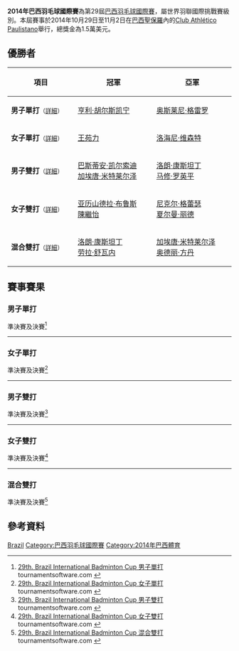 {{noteTA|G1=Badminton}}
{{infobox badminton event
|name           = 2014年巴西羽毛球國際賽
|image          = 
|size           = 
|caption        =
|dates          = 2014年10月29日－11月2日
|number_edition = 第29屆
|level          = 4A
|prize_money    = 1.5萬美元
|location       = {{BRA}}[[聖保羅_(巴西)|聖保羅]]
|venue          = Club Athlético Paulistano
|previous       = 2013年巴西羽毛球國際賽 
|next           = 2015年巴西羽毛球國際賽
}}
'''2014年巴西羽毛球國際賽'''為第29屆[[巴西羽毛球國際賽|巴西羽毛球國際賽]]，屬世界羽聯國際挑戰賽級別。本屆賽事於2014年10月29日至11月2日在[[巴西|巴西]][[聖保羅_(巴西)|聖保羅]]內的[[Club_Athlético_Paulistano|Club Athlético Paulistano]]舉行，總獎金為1.5萬美元。

== 優勝者 ==
{| class=wikitable style="font-size:small"
!width="200"|項目
!width="250"|冠軍
!width="250"|亞軍
|-
|'''男子單打'''<small>（[[#男子單打|詳細]]）</small>
|{{flagicon|SWE}} [[亨利·胡尔斯凯宁|亨利·胡尔斯凯宁]]
|{{flagicon|CUB}} [[奥斯莱尼·格雷罗|奥斯莱尼·格雷罗]]
|-
|'''女子單打'''<small>（[[#女子單打|詳細]]）</small>
|{{flagicon|USA}} [[王苑力|王苑力]]
|{{flagicon|BRA}} [[洛海尼·维森特|洛海尼·维森特]]
|-
|'''男子雙打'''<small>（[[#男子雙打|詳細]]）</small>
|{{flagicon|FRA}} [[巴斯蒂安·凯尔索迪|巴斯蒂安·凯尔索迪]]<br/>{{flagicon|FRA}} [[加埃唐·米特莱尔泽|加埃唐·米特莱尔泽]]
|{{flagicon|FRA}} [[洛朗·康斯坦丁|洛朗·康斯坦丁]]<br/>{{flagicon|FRA}} [[马修·罗英平|马修·罗英平]]
|-
|'''女子雙打'''<small>（[[#女子雙打|詳細]]）</small>
|{{flagicon|CAN}} [[亚历山德拉·布鲁斯|亚历山德拉·布鲁斯]]<br/>{{flagicon|CAN}} [[陳繼怡|陳繼怡]]
|{{flagicon|CAN}} [[尼克尔·格蕾瑟|尼克尔·格蕾瑟]]<br/>{{flagicon|CAN}} [[夏尔曼·丽德|夏尔曼·丽德]]
|-
|'''混合雙打'''<small>（[[#混合雙打|詳細]]）</small>
|{{flagicon|FRA}} [[洛朗·康斯坦丁|洛朗·康斯坦丁]]<br/>{{flagicon|FRA}} [[劳拉·舒瓦内|劳拉·舒瓦内]]
|{{flagicon|FRA}} [[加埃唐·米特莱尔泽|加埃唐·米特莱尔泽]]<br/>{{flagicon|FRA}} [[奥德丽·方丹|奥德丽·方丹]]
|}

== 賽事賽果 ==
=== 男子單打 ===
;準決賽及決賽<ref name="MS">[http://bwf.tournamentsoftware.com/sport/draw.aspx?id=92F76B46-A8C5-411E-81D4-AEC083AAC7CA&draw=2 29th. Brazil International Badminton Cup 男子單打] tournamentsoftware.com {{en}}</ref>
{{4TeamBracket-Tennis5-v2
| team-width=200
| RD1-seed1=1
| RD1-team1='''{{flagicon|SWE}} [[亨利·胡尔斯凯宁|亨利·胡尔斯凯宁]]
| RD1-score1-1='''11
| RD1-score1-2='''11
| RD1-score1-3='''11
| RD1-score1-4=
| RD1-score1-5=
| RD1-seed2=
| RD1-team2={{flagicon|FRA}} [[马林·鲍曼|马林·鲍曼]]
| RD1-score2-1=5
| RD1-score2-2=6
| RD1-score2-3=9
| RD1-score2-4=
| RD1-score2-5=

| RD1-seed3=4
| RD1-team3={{flagicon|ISR}} [[米沙·西尔伯曼|米沙·西尔伯曼]]
| RD1-score3-1=7
| RD1-score3-2=8
| RD1-score3-3=8
| RD1-score3-4=
| RD1-score3-5=
| RD1-seed4=2
| RD1-team4='''{{flagicon|CUB}} [[奥斯莱尼·格雷罗|奥斯莱尼·格雷罗]]
| RD1-score4-1='''11
| RD1-score4-2='''11
| RD1-score4-3='''11
| RD1-score4-4=
| RD1-score4-5=

| RD2-seed1=1
| RD2-team1='''{{flagicon|SWE}} [[亨利·胡尔斯凯宁|亨利·胡尔斯凯宁]]
| RD2-score1-1='''11
| RD2-score1-2='''11
| RD2-score1-3='''11
| RD2-score1-4=
| RD2-score1-5=
| RD2-seed2=2
| RD2-team2={{flagicon|CUB}} [[奥斯莱尼·格雷罗|奥斯莱尼·格雷罗]]
| RD2-score2-1=6
| RD2-score2-2=7
| RD2-score2-3=6
| RD2-score2-4=
| RD2-score2-5=
}}
----

=== 女子單打 ===
;準決賽及決賽<ref name="WS">[http://bwf.tournamentsoftware.com/sport/draw.aspx?id=92F76B46-A8C5-411E-81D4-AEC083AAC7CA&draw=4 29th. Brazil International Badminton Cup 女子單打] tournamentsoftware.com {{en}}</ref>
{{4TeamBracket-Tennis5-v2
| team-width=200
| RD1-seed1=1
| RD1-team1={{flagicon|USA}} [[杰米·苏班迪|杰米·苏班迪]]
| RD1-score1-1=6
| RD1-score1-2=10
| RD1-score1-3=7
| RD1-score1-4=
| RD1-score1-5=
| RD1-seed2=3
| RD1-team2='''{{flagicon|USA}} [[王苑力|王苑力]]
| RD1-score2-1='''11
| RD1-score2-2='''11
| RD1-score2-3='''11
| RD1-score2-4=
| RD1-score2-5=

| RD1-seed3=4
| RD1-team3='''{{flagicon|BRA}} [[洛海尼·维森特|洛海尼·维森特]]
| RD1-score3-1='''11
| RD1-score3-2='''11
| RD1-score3-3='''11
| RD1-score3-4=
| RD1-score3-5=
| RD1-seed4=2
| RD1-team4={{flagicon|BRA}} [[法比安娜·席尔瓦|法比安娜·席尔瓦]]
| RD1-score4-1=10
| RD1-score4-2=4
| RD1-score4-3=7
| RD1-score4-4=
| RD1-score4-5=

| RD2-seed1=3
| RD2-team1='''{{flagicon|USA}} [[王苑力|王苑力]]
| RD2-score1-1='''11
| RD2-score1-2='''11
| RD2-score1-3='''11
| RD2-score1-4=
| RD2-score1-5=
| RD2-seed2=4
| RD2-team2={{flagicon|BRA}} [[洛海尼·维森特|洛海尼·维森特]]
| RD2-score2-1=5
| RD2-score2-2=9
| RD2-score2-3=7
| RD2-score2-4=
| RD2-score2-5=
}}
----

=== 男子雙打 ===
;準決賽及決賽<ref name="MD">[http://bwf.tournamentsoftware.com/sport/draw.aspx?id=92F76B46-A8C5-411E-81D4-AEC083AAC7CA&draw=6 29th. Brazil International Badminton Cup 男子雙打] tournamentsoftware.com {{en}}</ref>
{{4TeamBracket-Tennis5-v2
| team-width=200
| RD1-seed1=1
| RD1-team1={{flagicon|USA}} [[周菲利浦|周菲利浦]]<br/> {{flagicon|USA}} [[萨塔瓦特·庞拉尔莱特|萨塔瓦特·庞拉尔莱特]]
| RD1-score1-1=6
| RD1-score1-2='''11
| RD1-score1-3=4
| RD1-score1-4=8
| RD1-score1-5=
| RD1-seed2=3
| RD1-team2='''{{nowrap|{{flagicon|FRA}} [[巴斯蒂安·凯尔索迪|巴斯蒂安·凯尔索迪]]<br/> {{flagicon|FRA}} [[加埃唐·米特莱尔泽|加埃唐·米特莱尔泽]]}}
| RD1-score2-1='''11
| RD1-score2-2=6
| RD1-score2-3='''11
| RD1-score2-4='''11
| RD1-score2-5=

| RD1-seed3=5
| RD1-team3={{flagicon|BRA}} [[乌戈·亚瑟索|乌戈·亚瑟索]]<br/> {{flagicon|BRA}} [[丹尼尔·帕约拉|丹尼尔·帕约拉]]
| RD1-score3-1=9
| RD1-score3-2=6
| RD1-score3-3=6
| RD1-score3-4=
| RD1-score3-5=
| RD1-seed4=2
| RD1-team4='''{{flagicon|FRA}} [[洛朗·康斯坦丁|洛朗·康斯坦丁]]<br/> {{flagicon|FRA}} [[马修·罗英平|马修·罗英平]]
| RD1-score4-1='''11
| RD1-score4-2='''11
| RD1-score4-3='''11
| RD1-score4-4=
| RD1-score4-5=

| RD2-seed1=3
| RD2-team1='''{{nowrap|{{flagicon|FRA}} [[巴斯蒂安·凯尔索迪|巴斯蒂安·凯尔索迪]]<br/> {{flagicon|FRA}} [[加埃唐·米特莱尔泽|加埃唐·米特莱尔泽]]}}
| RD2-score1-1='''11
| RD2-score1-2=9
| RD2-score1-3='''11
| RD2-score1-4='''11
| RD2-score1-5=
| RD2-seed2=2
| RD2-team2={{flagicon|FRA}} [[洛朗·康斯坦丁|洛朗·康斯坦丁]]<br/> {{flagicon|FRA}} [[马修·罗英平|马修·罗英平]]
| RD2-score2-1=9
| RD2-score2-2='''11
| RD2-score2-3=7
| RD2-score2-4=5
| RD2-score2-5=
}}
----

=== 女子雙打 ===
;準決賽及決賽<ref name="WD">[http://bwf.tournamentsoftware.com/sport/draw.aspx?id=92F76B46-A8C5-411E-81D4-AEC083AAC7CA&draw=7 29th. Brazil International Badminton Cup 女子雙打] tournamentsoftware.com {{en}}</ref>
{{4TeamBracket-Tennis5-v2
| team-width=200
| RD1-seed1=
| RD1-team1={{flagicon|CAN}} [[高博_(羽毛球运动员)|高博]]<br/> {{flagicon|CAN}} [[雷切尔·洪德里克|雷切尔·洪德里克]]
| RD1-score1-1='''11
| RD1-score1-2=3
| RD1-score1-3=9
| RD1-score1-4=6
| RD1-score1-5=
| RD1-seed2=4
| RD1-team2='''{{flagicon|CAN}} [[亚历山德拉·布鲁斯|亚历山德拉·布鲁斯]]<br/> {{flagicon|CAN}} [[陳繼怡|陳繼怡]]
| RD1-score2-1=7
| RD1-score2-2='''11
| RD1-score2-3='''11
| RD1-score2-4='''11
| RD1-score2-5=

| RD1-seed3=3
| RD1-team3={{flagicon|PER}} [[凯瑟琳·温德|凯瑟琳·温德]]<br/> {{flagicon|PER}} [[鲁兹·玛丽亚·索诺萨|鲁兹·玛丽亚·索诺萨]]
| RD1-score3-1=8
| RD1-score3-2=9
| RD1-score3-3=5
| RD1-score3-4=
| RD1-score3-5=
| RD1-seed4=2
| RD1-team4='''{{flagicon|CAN}} [[尼克尔·格蕾瑟|尼克尔·格蕾瑟]]<br/> {{flagicon|CAN}} [[夏尔曼·丽德|夏尔曼·丽德]]
| RD1-score4-1='''11
| RD1-score4-2='''11
| RD1-score4-3='''11
| RD1-score4-4=
| RD1-score4-5=

| RD2-seed1=4
| RD2-team1='''{{flagicon|CAN}} [[亚历山德拉·布鲁斯|亚历山德拉·布鲁斯]]<br/> {{flagicon|CAN}} [[陳繼怡|陳繼怡]]
| RD2-score1-1='''11
| RD2-score1-2=10
| RD2-score1-3='''11
| RD2-score1-4='''11
| RD2-score1-5=
| RD2-seed2=2
| RD2-team2={{flagicon|CAN}} [[尼克尔·格蕾瑟|尼克尔·格蕾瑟]]<br/> {{flagicon|CAN}} [[夏尔曼·丽德|夏尔曼·丽德]]
| RD2-score2-1=10
| RD2-score2-2='''11
| RD2-score2-3=8
| RD2-score2-4=5
| RD2-score2-5=
}}
----

=== 混合雙打 ===
;準決賽及決賽<ref name="XD">[http://bwf.tournamentsoftware.com/sport/draw.aspx?id=92F76B46-A8C5-411E-81D4-AEC083AAC7CA&draw=9 29th. Brazil International Badminton Cup 混合雙打] tournamentsoftware.com {{en}}</ref>
{{4TeamBracket-Tennis5-v2
| team-width=200
| RD1-seed1=
| RD1-team1='''{{flagicon|FRA}} [[洛朗·康斯坦丁|洛朗·康斯坦丁]]<br/> {{flagicon|FRA}} [[劳拉·舒瓦内|劳拉·舒瓦内]]
| RD1-score1-1=9
| RD1-score1-2=10
| RD1-score1-3='''11
| RD1-score1-4='''11
| RD1-score1-5='''11
| RD1-seed2=7
| RD1-team2={{flagicon|CAN}} [[吳駿義|吳駿義]]<br/> {{flagicon|CAN}} [[亚历山德拉·布鲁斯|亚历山德拉·布鲁斯]]
| RD1-score2-1='''11
| RD1-score2-2='''11
| RD1-score2-3=8
| RD1-score2-4=9
| RD1-score2-5=10

| RD1-seed3=3
| RD1-team3='''{{flagicon|FRA}} [[加埃唐·米特莱尔泽|加埃唐·米特莱尔泽]]<br/> {{flagicon|FRA}} [[奥德丽·方丹|奥德丽·方丹]]
| RD1-score3-1='''11
| RD1-score3-2='''11
| RD1-score3-3=7
| RD1-score3-4=7
| RD1-score3-5='''11
| RD1-seed4=
| RD1-team4={{flagicon|USA}} [[舒之顥|舒之顥]]<br/> {{flagicon|USA}} [[李意恒|李意恒]]
| RD1-score4-1=4
| RD1-score4-2=10
| RD1-score4-3='''11
| RD1-score4-4='''11
| RD1-score4-5=9

| RD2-seed1=
| RD2-team1='''{{flagicon|FRA}} [[洛朗·康斯坦丁|洛朗·康斯坦丁]]<br/> {{flagicon|FRA}} [[劳拉·舒瓦内|劳拉·舒瓦内]]
| RD2-score1-1='''11
| RD2-score1-2=5
| RD2-score1-3='''11
| RD2-score1-4='''11
| RD2-score1-5=
| RD2-seed2=3
| RD2-team2={{flagicon|FRA}} [[加埃唐·米特莱尔泽|加埃唐·米特莱尔泽]]<br/> {{flagicon|FRA}} [[奥德丽·方丹|奥德丽·方丹]]
| RD2-score2-1=10
| RD2-score2-2='''11
| RD2-score2-3=10
| RD2-score2-4=7
| RD2-score2-5=
}}

== 參考資料 ==
{{Reflist}}

[[Category:2014年世界羽聯國際挑戰賽|Brazil]]
[[Category:巴西羽毛球國際賽|Category:巴西羽毛球國際賽]]
[[Category:2014年巴西體育|Category:2014年巴西體育]]